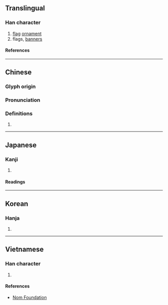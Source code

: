 {{character info}}
==Translingual==

===Han character===
{{Han char|rn=70|rad=方|as=06|sn=10|four=08227|canj=YSOJB|ids=⿸𭤨巿}}

# [[flag]] [[ornament]]
# flags, [[banner]]s

====References====
{{Han ref|kx=0483.080|dkj=13646|dj=0845.040|hdz=32177.030|uh=65C6}}

----

==Chinese==
{{zh-forms}}

===Glyph origin===
{{Han compound|㫃|𣎵|c1=s|c2=p|ls=psc}}
{{Han etym}}

===Pronunciation===
{{zh-pron
|m=pèi
|c=pui3
|mc=y
|oc=y
|cat=
}}


===Definitions===
{{zh-hanzi}}

# {{rfdef|zh|sort=方06}}

----

==Japanese==

===Kanji===
{{ja-kanji|grade=|rs=方06}}

# {{rfdef|ja|sort=方06}}

====Readings====
{{ja-readings
|on=はい
|kun=はた
}}

----

==Korean==

===Hanja===
{{ko-hanja|패}}

# {{rfdef|ko|sort=方06}}

----

==Vietnamese==

===Han character===
{{vi-readings|rs=方06|reading=bái}}

# {{rfdef|vi|sort=方06}}

====References====
* [http://nomfoundation.org/common/nom_details.php?codepoint=65c6 Nom Foundation]